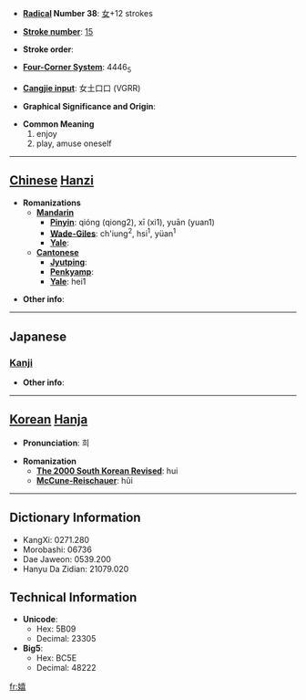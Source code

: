 * '''[[Wiktionary:Chinese radical index| Radical]] Number 38''': [[Wiktionary:Chinese radical index 女|女]]+12 strokes

* '''[[Wiktionary:Chinese total strokes index|Stroke number]]''': [[Wiktionary:Chinese total strokes index 15|15]]

* '''Stroke order''': 

* '''[[Wiktionary:Chinese four corner index|Four-Corner System]]''': 4446<sub>5</sub>

* '''[[Wiktionary:Chinese Cangjie index|Cangjie input]]''': 女土口口 (VGRR)

* '''Graphical Significance and Origin''': 

* '''Common Meaning'''
*#enjoy
*# play, amuse oneself


----

== [[Chinese]] [[Hanzi]] ==

* '''Romanizations'''
** '''[[Mandarin]]'''
*** '''[[Pinyin]]''': qióng (qiong2), xī (xi1), yuān (yuan1)
*** '''[[Wade-Giles]]''': ch'iung<sup>2</sup>, hsi<sup>1</sup>, yüan<sup>1</sup>
*** '''[[Yale]]''': 
** '''[[Cantonese]]'''
*** '''[[Jyutping]]''':
*** '''[[Penkyamp]]''': 
*** '''[[Yale]]''': hei1

* '''Other info''': 

----

==Japanese==
===[[Kanji]]===
{{kanji|on readings=[[き]] (ki)|kun readings=[[たのしむ]] (tanoshimu), [[うれしい]] (ureshii)}}

* '''Other info''':  

----

== [[Korean]] [[Hanja]] ==

* '''Pronunciation''': 희

* '''Romanization'''
** '''[[The 2000 South Korean Revised Romanization|The 2000 South Korean Revised]]''': hui
** '''[[McCune-Reischauer]]''': hŭi

----

== Dictionary Information ==

* KangXi: 0271.280
* Morobashi: 06736
* Dae Jaweon: 0539.200
* Hanyu Da Zidian: 21079.020

== Technical Information ==

* '''Unicode''':
** Hex: 5B09
** Decimal: 23305
* '''Big5''':
** Hex: BC5E
** Decimal: 48222

[[fr:嬉]]